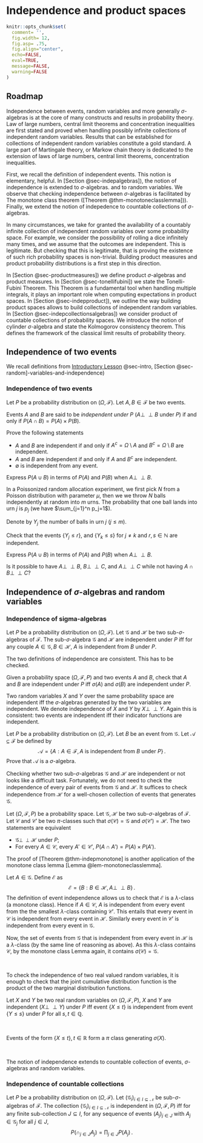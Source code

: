 # Independence and product spaces  {#sec-independence}

```r
knitr::opts_chunk$set(
  comment= '',
  fig.width= 12,
  fig.asp= .75,
  fig.align="center",
  echo=FALSE,
  eval=TRUE,
  message=FALSE,
  warning=FALSE
)
```

## Roadmap

Independence between events, random variables and more
generally $\sigma$-algebras is at the core of many constructs
and results in probability theory. Law of large numbers, central
limit theorems and concentration inequalities are first
stated and proved when handling possibly infinite collections
of independent random variables. Results that can be
established for collections of independent random variables
constitute a gold standard. A large part of Martingale theory,
or Markow chain theory is dedicated to the extension of
laws of large numbers, central limit theorems, concentration
inequalities.

First, we recall the definition of independent events. This
notion is elementary, helpful. In [Section @sec-indepalgebras]),
the notion of independence is extended to $\sigma$-algebras.
and to random variables. We observe that checking
independence between $\sigma$-algebras is facilitated by The monotone class theorem ([Theorem @thm-monotoneclasslemma])).
Finally, we extend the notion of indepedence to countable collections
of $\sigma$-algebras.


In many circumstances, we take for granted the availability
of a countably infinite collection of independent random variables
over some probability space. For example,
we consider the possibility of rolling a dice infinitely many
times, and we assume that the outcomes are independent.  This is legitimate. But checking
that this is legitimate, that is proving the existence of
such rich probability spaces is non-trivial. Building
product measures and product probability distributions
is  a first step in this direction.

In [Section @sec-productmeasures]) we define  product $\sigma$-algebras
and product measures. In [Section @sec-tonellifubini]) we state the
Tonelli-Fubini Theorem. This Theorem is a fundamental tool when
handling multiple integrals, it plays an important role when computing
expectations in product spaces. In [Section @sec-indepproduct]),  we outline the
way building product spaces allows to build collections of independent random
variables. In [Section @sec-indepcollectionsalgebras]) we consider
product of countable collections of probability spaces.
We introduce the notion of cylinder $\sigma$-algebra and state
the Kolmogorov consistency theorem. This defines
the framework of the classical  limit results of probability theory.

## Independence of two events  {#sec-indepevents}



We recall definitions from [Introductory Lesson]() @sec-intro, [Section @sec-random]-variables-and-independence)


::: {#def}

###  Independence of two events

Let $P$ be a probability distribution on $(\Omega, \mathcal{F})$. Let $A, B \in \mathcal{F}$ be two events.

Events $A$ and $B$ are said to be _independent under $P$_ ($A \perp\!\!\!\perp B$ under $P$)
if and only if $P(A \cap B)=  P(A) \times P(B)$.

:::

<p></p>


::: {#exr}

Prove the following statements

- $A$ and $B$ are independent if and only if $A^c = \Omega \setminus A$ and $B^c= \Omega \setminus B$ are independent.
- $A$ and $B$ are independent if and only if $A$ and $B^c$ are independent.
- $\emptyset$ is independent from any event.

:::


<p></p>

::: {#exr}

Express $P(A \cup B)$ in terms of $P(A)$  and $P(B)$ when $A \perp\!\!\!\perp B$.

:::


<p></p>

<p></p>

::: {#exr}

In a Poissonized random allocation experiment,
we first pick $N$ from a Poisson distribution with parameter $\mu$, then we
we throw $N$ balls independently at random into $m$ urns. The probability
that one ball lands into urn $j$  is $p_j$ (we have $\sum_{j=1}^n p_j=1$).

Denote by $Y_j$ the number of balls in urn $j$ ($j\leq m$).

Check that the events $\{Y_j \leq r\}$, and $\{ Y_k \leq s\}$  for $j\neq k$
and $r,s \in \mathbb{N}$  are independent.

:::

::: {#exr}

Express $P(A \cup B)$ in terms of $P(A)$  and $P(B)$ when $A \perp\!\!\!\perp B$.

:::

::: {#exr}

Is it possible to have $A \perp\!\!\!\perp B$,  $B \perp\!\!\!\perp C$,
and $A \perp\!\!\!\perp C$ while not having $A \cap B  \perp\!\!\!\perp C$?

:::


## Independence of $\sigma$-algebras and random variables {#sec-indepalgebras}

:::: {#def}

### Independence of sigma-algebras

Let $P$ be a probability distribution on $(\Omega, \mathcal{F})$. Let $\mathcal{G}$
and $\mathcal{H}$ be two sub-$\sigma$-algebras of $\mathcal{F}$.
The  sub-$\sigma$-algebra $\mathcal{G}$ and $\mathcal{H}$ are independent under $P$
iff for any couple $A \in \mathcal{G},B \in \mathcal{H}$, $A$ is independent from $B$
under $P$.

:::

The two definitions of independence are consistent. This has to be checked.

::: {#exr}

Given a probability space $(\Omega, \mathcal{F}, P)$ and two events $A$ and $B$, check
that  $A$ and $B$ are independent under $P$ iff $\sigma(A)$ and $\sigma(B)$ are independent
under $P$.

:::

Two random variables $X$ and $Y$ over the same probability space are independent
iff the $\sigma$-algebras generated by the two variables are independent. We denote
independence of $X$ and $Y$ by $X \perp\!\!\!\perp  Y$.
Again this is consistent: two events are independent iff their indicator functions are
independent.

::: {#exr-exoindep}

Let $P$ be a probability distribution on $(\Omega, \mathcal{F})$.
Let $B$ be an event from $\mathcal{G}$. Let $\mathcal{A} \subseteq \mathcal{F}$
be defined by
$$
\mathcal{A} = \left\{ A : A \in \mathcal{F}, A \text{ is independent from } B \text{ under } P  \right\}\,.
$$
Prove that $\mathcal{A}$ is a $\sigma$-algebra.

:::


Checking whether two sub-$\sigma$-algebras $\mathcal{G}$ and $\mathcal{H}$
are independent or not looks like a difficult task.
Fortunately, we do not need to
check the independence of every pair of events from $\mathcal{G}$  and $\mathcal{H}$.
It suffices to check independence from $\mathcal{H}$ for a well-chosen
collection of events that generates $\mathcal{G}$.


::: {#thm-indepmonotone}

Let $(\Omega, \mathcal{F}, P)$ be a probability space.
Let $\mathcal{G}, \mathcal{H}$ be two sub-$\sigma$-algebras of $\mathcal{F}$.
Let $\mathcal{C}$ and $\mathcal{C}'$ be two $\pi$-classes such that $\sigma(\mathcal{C})= \mathcal{G}$
and $\sigma(\mathcal{C}')=\mathcal{H}$. The two statements are equivalent

- $\mathcal{G} \perp\!\!\!\perp \mathcal{H}$  under $P$;
- For every $A\in \mathcal{C}$, every $A' \in \mathcal{C}'$, $P(A \cap A') = P(A) \times P(A')$.

:::

<p></p>

The proof of [Theorem @thm-indepmonotone] is another application of the monotone class lemma [Lemma @lem-monotoneclasslemma].

<p></p>

::: {.proof}

Let $A \in \mathcal{G}$. Define $\mathcal{E}$ as $$
\mathcal{E} = \Big\{ B : B \in \mathcal{H}, A \perp\!\!\!\perp B  \Big\} \,.
$$
The definition of event independence allows us to check that
$\mathcal{E}$ is a $\lambda$-class (a monotone class).
Hence if $A \in \mathcal{C}$, $A$ is independent from every event
from the the smallest $\lambda$-class containing $\mathcal{C}'$.
This entails that every event in $\mathcal{C}$ is independent from every
event in $\mathcal{H}$. Similarly every event in $\mathcal{C}'$ is independent
from every event in $\mathcal{G}$.

Now, the set of events from $\mathcal{G}$ that is independent from every
event in $\mathcal{H}$ is a $\lambda$-class (by the same line of reasoning as above).
As this $\lambda$-class contains $\mathcal{C}$, by the monotone class Lemma again,
it contains $\sigma(\mathcal{C})=\mathcal{G}$.

:::

<br>
<p></p>
To check the independence of two real valued random variables, it is enough
to check that the joint cumulative distribution function is
the product of the two marginal distribution functions.
<p></p>

::: {#cor-indepcumul}

Let $X$ and $Y$ be two real random variables on $(\Omega, \mathcal{F}, P)$,
$X$ and $Y$ are independent  ($X \perp\!\!\!\perp Y$) under $P$
iff event $\{X \leq t\}$ is independent from event $\{Y \leq s\}$ under $P$  for
all $s, t \in \mathbb{Q}$.

:::

<br>
<p></p>

::: {.proof}
Events of the form $\{X \leq t\}, t \in \mathbb{R}$ form a $\pi$ class
generating $\sigma(X)$.

:::

<br>
<p></p>

The notion of independence extends to countable collection of events, $\sigma$-algebras and random variables.

::: {#def}

### Independence of countable collections

Let $P$ be a probability distribution on $(\Omega, \mathcal{F})$. Let $(\mathcal{G}_i)_{i \in I \subseteq \mathcal{N}}$
be  sub-$\sigma$-algebras of $\mathcal{F}$.
The  collection $(\mathcal{G}_i)_{i \in I \subseteq \mathcal{N}}$ is independent in
$(\Omega, \mathcal{F}, P)$  iff for any finite sub-collection $J \subseteq I$,
for any sequence of events $(A_j)_{j \in J}$ with $A_j \in \mathcal{G}_j$ for all $j \in J$,
$$
P (\cap_{j \in J} A_j) = \prod_{j \in J} P(A_j) \, .
$$

:::
